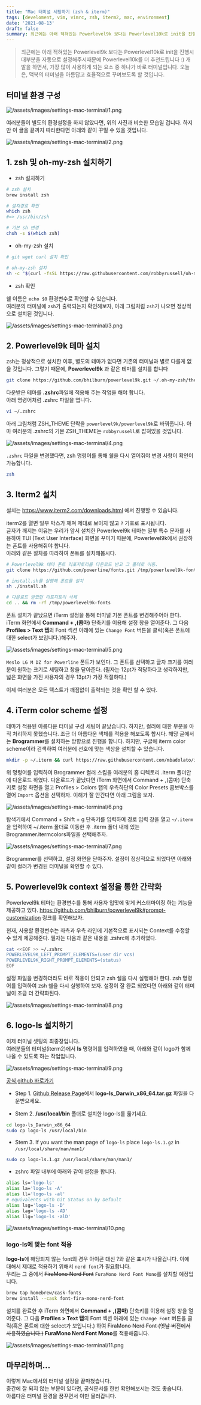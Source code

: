 ```yaml
---
title: "Mac 터미널 세팅하기 (zsh & iterm)"
tags: [develoment, vim, vimrc, zsh, iterm2, mac, environment]
date: '2021-08-13'
draft: false
summary: 최근에는 아래 적혀있는 Powerlevel9k 보다는 Powerlevel10k로 init을 진행시 대부분을 자동으로 설정해주시때문에 Powerlevel10k를 더 추천드립니다 :)
---
```


> 최근에는 아래 적혀있는 Powerlevel9k 보다는 Powerlevel10k로 init을 진행시 대부분을 자동으로 설정해주시때문에 Powerlevel10k를 더 추천드립니다 :)
> 개발을 하면서, 가장 많이 사용하게 되는 요소 중 하나가 바로 터미널입니다.
> 오늘은, 맥북의 터미널을 아름답고 효율적으로 꾸며보도록 할 것입니다.

## 터미널 환경 구성

![/assets/images/settings-mac-terminal/1.png](/static/images/blog/settings-mac-terminal/1.png)

여러분들이 별도의 환경설정을 하지 않았다면, 위의 사진과 비슷한 모습일 겁니다.
하지만 이 글을 끝까지 따라한다면 아래와 같이 꾸밀 수 있을 것입니다.

![/assets/images/settings-mac-terminal/2.png](/static/images/blog/settings-mac-terminal/2.png)

## 1. zsh 및 oh-my-zsh 설치하기

- zsh 설치하기

```bash
# zsh 설치
brew install zsh

# 설치경로 확인
which zsh
#=> /usr/bin/zsh

# 기본 sh 변경
chsh -s $(which zsh)
```

- oh-my-zsh 설치

```bash
# git wget curl 설치 확인

# oh-my-zsh 설치
sh -c "$(curl -fsSL https://raw.githubusercontent.com/robbyrussell/oh-my-zsh/master/tools/install.sh)"
```

- zsh 확인

쉘 이름은 `echo $0` 환경변수로 확인할 수 있습니다.  
여러분의 터미널에 `zsh`가 출력되는지 확인해보자, 아래 그림처럼 `zsh`가 나오면 정상적으로 설치된 것입니다.

![/assets/images/settings-mac-terminal/3.png](/static/images/blog/settings-mac-terminal/3.png)

## 2. Powerlevel9k 테마 설치

zsh는 정상적으로 설치한 이후, 별도의 테마가 없다면 기존의 터미널과 별로 다를게 없을 것입니다.
그렇기 때문에, **Powerlevel9k** 과 같은 테마를 설치를 합니다

```bash
git clone https://github.com/bhilburn/powerlevel9k.git ~/.oh-my-zsh/themes/powerlevel9k
```

다운받은 테마를 **.zshrc**파일에 적용해 주는 작업을 해야 합니다.  
아래 명령어처럼 .zshrc 파일을 엽니다.

```bash
vi ~/.zshrc
```

아래 그림처럼 ZSH_THEME 단락을 `powerlevel9k/powerlevel9k`로 바꿔줍니다. 아마 여러분의 .zshrc의 기본 ZSH_THEME는 `robbyrussell`로 잡혀있을 것입니다.

![/assets/images/settings-mac-terminal/4.png](/static/images/blog/settings-mac-terminal/4.png)

`.zshrc` 파일을 변경했다면, zsh 명령어를 통해 쉘을 다시 열어줘야 변경 사항이 확인이 가능합니다.

```bash
zsh
```

## 3. Iterm2 설치

설치는 https://www.iterm2.com/downloads.html 에서 진행할 수 있습니다.

iterm2를 열면 일부 박스가 깨져 제대로 보이지 않고 `?` 기호로 표시됩니다.  
글자가 깨지는 이유는 우리가 앞서 설치한 Powerlevel9k 테마는 일부 특수 문자를 사용하여 TUI (Text User Interface) 화면을 꾸미기 때문에, Powerlevel9k에서 권장하는 폰트를 사용해줘야 합니다.  
아래와 같은 절차를 따라하여 폰트를 설치해봅시다.

```bash
# Powerlevel9k 테마 폰트 리포지토리를 다운로드 받고 그 폴더로 이동.
git clone https://github.com/powerline/fonts.git /tmp/powerlevel9k-fonts && cd $_

# install.sh를 실행해 폰트를 설치
sh ./install.sh

# 다운로드 받았던 리포지토리 삭제
cd .. && rm -rf /tmp/powerlevel9k-fonts
```

폰트 설치가 끝났으면 iTerm 설정을 통해 터미널 기본 폰트를 변경해주어야 한다. iTerm 화면에서 **Command + ,(콤마)** 단축키를 이용해 설정 창을 열어준다. 그 다음 **Profiles > Text 탭**의 Font 섹션 아래에 있는 `Change Font` 버튼을 클릭(혹은 폰트에 대한 select가 보입니다.)해주자.

![/assets/images/settings-mac-terminal/5.png](/static/images/blog/settings-mac-terminal/5.png)

`Meslo LG M DZ for Powerline` 폰트가 보인다. 그 폰트를 선택하고 글자 크기를 여러분이 원하는 크기로 세팅하고 창을 닫아준다. (필자는 12pt가 적당하다고 생각하지만, 넓은 화면을 가진 사용자의 경우 13pt가 가장 적절하다.)

이제 여러분은 모든 텍스트가 깨짐없이 출력되는 것을 확인 할 수 있다.

## 4. iTerm color scheme 설정

테마가 적용된 아름다운 터미널 구성 세팅이 끝났습니다. 하지만, 컬러에 대한 부분을 아직 처리하지 못했습니다. 조금 더 아름다운 색체를 적용을 해보도록 합시다.
해당 글에서는 **Brogrammer**를 설치하는 방향으로 진행을 합니다. 하지만, 구글에 iterm color scheme이라 검색하여 여러분에 선호에 맞는 색상을 설치할 수 있습니다.

```bash
mkdir -p ~/.iterm && curl https://raw.githubusercontent.com/mbadolato/iTerm2-Color-Schemes/master/schemes/Brogrammer.itermcolors > ~/.iterm/Brogrammer.itermcolors
```

위 명령어를 입력하여 Brogrammer 컬러 스킴을 여러분의 홈 디렉토리 .iterm 폴더안에 다운로드 하였다. 다운로드가 끝났다면 iTerm 화면에서 Command + ,(콤마) 단축키로 설정 화면을 열고 Profiles > Colors 탭의 우측하단의 Color Presets 콤보박스를 열어 `Import` 옵션을 선택하자. 이해가 잘 안간다면 아래 그림을 보자.

![/assets/images/settings-mac-terminal/6.png](/static/images/blog/settings-mac-terminal/6.png)

탐색기에서 Command + Shift + g 단축키를 입력하여 경로 입력 창을 열고 `~/.iterm` 을 입력하여 ~/.iterm 폴더로 이동한 후 .iterm 폴더 내에 있는 Brogrammer.itermcolors파일을 선택해주자.

![/assets/images/settings-mac-terminal/7.png](/static/images/blog/settings-mac-terminal/7.png)

Brogrammer를 선택하고, 설정 화면을 닫아주자. 설정이 정상적으로 되었다면 아래와 같이 컬러가 변경된 터미널을 확인할 수 있다.

## 5. Powerlevel9k context 설정을 통한 간략화

Powerlevel9k 테마는 환경변수를 통해 사용자 입맛에 맞게 커스터마이징 하는 기능을 제공하고 있다. https://github.com/bhilburn/powerlevel9k#prompt-customization 링크를 확인해보자.

현재, 사용할 환경변수는 좌측과 우측 라인에 기본적으로 표시되는 Context를 수정할 수 있게 제공해준다. 필자는 다음과 같은 내용을 .zshrc에 추가하였다.

```bash
cat <<EOF >> ~/.zshrc
POWERLEVEL9K_LEFT_PROMPT_ELEMENTS=(user dir vcs)
POWERLEVEL9K_RIGHT_PROMPT_ELEMENTS=(status)
EOF
```

설정 파일을 변경하더라도 바로 적용이 안되고 zsh 쉘을 다시 실행해야 한다. zsh 명령어를 입력하여 zsh 쉘을 다시 실행하여 보자. 설정이 잘 완료 되었다면 아래와 같이 터미널이 조금 더 간략화된다.

![/assets/images/settings-mac-terminal/8.png](/static/images/blog/settings-mac-terminal/8.png)

## 6. logo-ls 설치하기

이제 터미널 셋팅의 최종장입니다.  
여러분들의 터미널(iterm2)에서 **ls** 명령어를 입력하였을 때, 아래와 같이 logo가 함께 나올 수 있도록 하는 작업입니다.

![/assets/images/settings-mac-terminal/9.png](/static/images/blog/settings-mac-terminal/9.png)

[공식 github 바로가기](https://github.com/Yash-Handa/logo-ls)

- Step 1. [Github Release Page](https://github.com/Yash-Handa/logo-ls/releases)에서 **logo-ls_Darwin_x86_64.tar.gz** 파일을 다운받으세요.

- Stem 2. **/usr/local/bin** 폴더로 설치한 logo-ls를 옮기세요.

```bash
cd logo-ls_Darwin_x86_64
sudo cp logo-ls /usr/local/bin
```

- Stem 3. If you want the man page of `logo-ls` place `logo-ls.1.gz` in `/usr/local/share/man/man1/`

```bash
sudo cp logo-ls.1.gz /usr/local/share/man/man1/
```

- zshrc 파일 내부에 아래와 같이 설정을 합니다.

```bash
alias ls='logo-ls'
alias la='logo-ls -A'
alias ll='logo-ls -al'
# equivalents with Git Status on by Default
alias lsg='logo-ls -D'
alias lag='logo-ls -AD'
alias llg='logo-ls -alD'
```

![/assets/images/settings-mac-terminal/10.png](/static/images/blog/settings-mac-terminal/10.png)

### logo-ls에 맞는 font 적용

**logo-ls**에 해당되지 않는 font의 경우 아이콘 대신 ?와 같은 표시가 나올겁니다.
이에 대해서 제대로 적용하기 위해서 `nerd font`가 필요합니다.  
우리는 그 중에서 ~~FiraMono Nerd Font~~ `FuraMono Nerd Font Mono`를 설치할 예정입니다.

```bash
brew tap homebrew/cask-fonts
brew install --cask font-fira-mono-nerd-font
```

설치를 완료한 후 iTerm 화면에서 **Command + ,(콤마)** 단축키를 이용해 설정 창을 열어준다. 그 다음 **Profiles > Text 탭**의 Font 섹션 아래에 있는 `Change Font` 버튼을 클릭(혹은 폰트에 대한 select가 보입니다.) 하여 ~~FiraMono Nerd Font (옛날 버전에서 사용하였습니다.)~~ **FuraMono Nerd Font Mono**를 적용해줍니다.

![/assets/images/settings-mac-terminal/11.png](/static/images/blog/settings-mac-terminal/11.png)

## 마무리하며...

이렇게 Mac에서의 터미널 설정을 끝마쳤습니다.  
중간에 잘 되지 않는 부분이 있다면, 공식문서를 한번 확인해보시는 것도 좋습니다.  
아름다운 터미널 환경을 꿈꾸면서 이만 물러갑니다.
